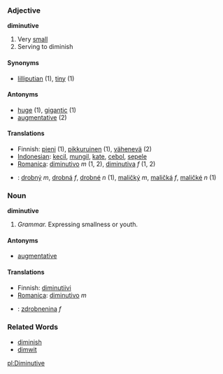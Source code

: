 === Adjective ===
'''diminutive'''
#Very [[small]]
#Serving to diminish

====Synonyms====
*[[lilliputian]] (1), [[tiny]] (1)

====Antonyms====
*[[huge]] (1), [[gigantic]] (1)
*[[augmentative]] (2)

==== Translations ====
*Finnish: [[pieni]] (1), [[pikkuruinen]] (1), [[vähenevä]] (2)
*[[Indonesian]]: [[kecil]], [[mungil]], [[kate]], [[cebol]], [[sepele]]
*[[Romanica]]: [[diminutivo]] ''m'' (1, 2), [[diminutiva]] ''f'' (1, 2)
*{{sk}}: [[drobný]] ''m'', [[drobná]] ''f'', [[drobné]] ''n'' (1), [[maličký]] ''m'', [[maličká]] ''f'', [[maličké]] ''n'' (1)

===Noun===
'''diminutive'''
#''Grammar.'' Expressing smallness or youth.

====Antonyms====
*[[augmentative]]

==== Translations ====
*Finnish: [[diminutiivi]]
*[[Romanica]]: [[diminutivo]] ''m''
*{{sk}}: [[zdrobnenina]] ''f''

=== Related Words ===
*[[diminish]]
*[[dimwit]]

[[pl:Diminutive]]